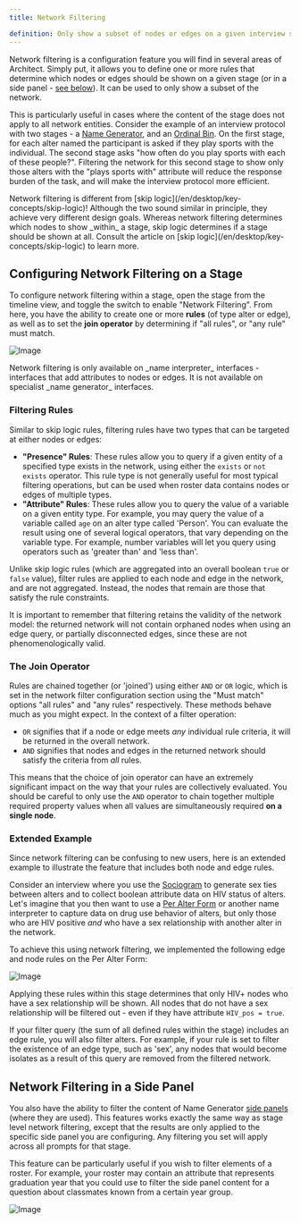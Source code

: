 ```yaml
---
title: Network Filtering

definition: Only show a subset of nodes or edges on a given interview stage based on their attributes.
---
```


Network filtering is a configuration feature you will find in several areas of Architect. Simply put, it allows you to define one or more rules that determine which nodes or edges should be shown on a given stage (or in a side panel - [see below](#network-filtering-in-a-side-panel)). It can be used to only show a subset of the network.

This is particularly useful in cases where the content of the stage does not apply to all network entities. Consider the example of an interview protocol with two stages - a [Name Generator](/en/desktop/interface-documentation/name-generator-using-forms), and an [Ordinal Bin](/en/desktop/interface-documentation/ordinal-bin). On the first stage, for each alter named the participant is asked if they play sports with the individual. The second stage asks "how often do you play sports with each of these people?". Filtering the network for this second stage to show only those alters with the "plays sports with" attribute will reduce the response burden of the task, and will make the interview protocol more efficient.

<TipBox>
  Network filtering is different from [skip
  logic](/en/desktop/key-concepts/skip-logic)! Although the two sound similar in
  principle, they achieve very different design goals. Whereas network filtering
  determines which nodes to show _within_ a stage, skip logic determines if a
  stage should be shown at all. Consult the article on [skip
  logic](/en/desktop/key-concepts/skip-logic) to learn more.
</TipBox>

## Configuring Network Filtering on a Stage

To configure network filtering within a stage, open the stage from the timeline view, and toggle the switch to enable "Network Filtering". From here, you have the ability to create one or more **rules** (of type alter or edge), as well as to set the **join operator** by determining if "all rules", or "any rule" must match.

![Image](/assets/img/key-concepts/network-filtering/filtering-panel.png)

<TipBox>
  Network filtering is only available on _name interpreter_ interfaces -
  interfaces that add attributes to nodes or edges. It is not available on
  specialist _name generator_ interfaces.
</TipBox>

### Filtering Rules

Similar to skip logic rules, filtering rules have two types that can be targeted at either nodes or edges:

- **"Presence" Rules**: These rules allow you to query if a given entity of a specified type exists in the network, using either the `exists` or `not exists` operator. This rule type is not generally useful for most typical filtering operations, but can be used when roster data contains nodes or edges of multiple types.
- **"Attribute" Rules**: These rules allow you to query the value of a variable on a given entity type. For example, you may query the value of a variable called `age` on an alter type called 'Person'. You can evaluate the result using one of several logical operators, that vary depending on the variable type. For example, number variables will let you query using operators such as 'greater than' and 'less than'.

Unlike skip logic rules (which are aggregated into an overall boolean `true` or `false` value), filter rules are applied to each node and edge in the network, and are not aggregated. Instead, the nodes that remain are those that satisfy the rule constraints.

<TipBox danger>
  It is important to remember that filtering retains the validity of the network
  model: the returned network will not contain orphaned nodes when using an edge
  query, or partially disconnected edges, since these are not phenomenologically
  valid.
</TipBox>

### The Join Operator

Rules are chained together (or 'joined') using either `AND` or `OR` logic, which is set in the network filter configuration section using the "Must match" options "all rules" and "any rules" respectively. These methods behave much as you might expect. In the context of a filter operation:

- `OR` signifies that if a node or edge meets _any_ individual rule criteria, it will be returned in the overall network.
- `AND` signifies that nodes and edges in the returned network should satisfy the criteria from _all_ rules.

This means that the choice of join operator can have an extremely significant impact on the way that your rules are collectively evaluated. You should be careful to only use the `AND` operator to chain together multiple required property values when all values are simultaneously required **on a single node**.

### Extended Example

Since network filtering can be confusing to new users, here is an extended example to illustrate the feature that includes both node and edge rules.

Consider an interview where you use the [Sociogram](/en/desktop/interface-documentation/sociogram) to generate sex ties between alters and to collect boolean attribute data on HIV status of alters. Let's imagine that you then want to use a [Per Alter Form](/en/desktop/interface-documentation/per-alter-form) or another name interpreter to capture data on drug use behavior of alters, but only those who are HIV positive _and_ who have a sex relationship with another alter in the network.

To achieve this using network filtering, we implemented the following edge and node rules on the Per Alter Form:

![Image](/assets/img/key-concepts/network-filtering/example.png)

Applying these rules within this stage determines that only HIV+ nodes who have a sex relationship will be shown. All nodes that do not have a sex relationship will be filtered out - even if they have attribute `HIV_pos = true`.

<TipBox danger>
  If your filter query (the sum of all defined rules within the stage) includes
  an edge rule, you will also filter alters. For example, if your rule is set to
  filter the existence of an edge type, such as 'sex', any nodes that would
  become isolates as a result of this query are removed from the filtered
  network.
</TipBox>

## Network Filtering in a Side Panel

You also have the ability to filter the content of Name Generator [side panels](/en/desktop/interface-documentation/name-generator-using-forms#side-panels) (where they are used). This features works exactly the same way as stage level network filtering, except that the results are only applied to the specific side panel you are configuring. Any filtering you set will apply across all prompts for that stage.

This feature can be particularly useful if you wish to filter elements of a roster. For example, your roster may contain an attribute that represents graduation year that you could use to filter the side panel content for a question about classmates known from a certain year group.

![Image](/assets/img/key-concepts/network-filtering/side-panel.png)
